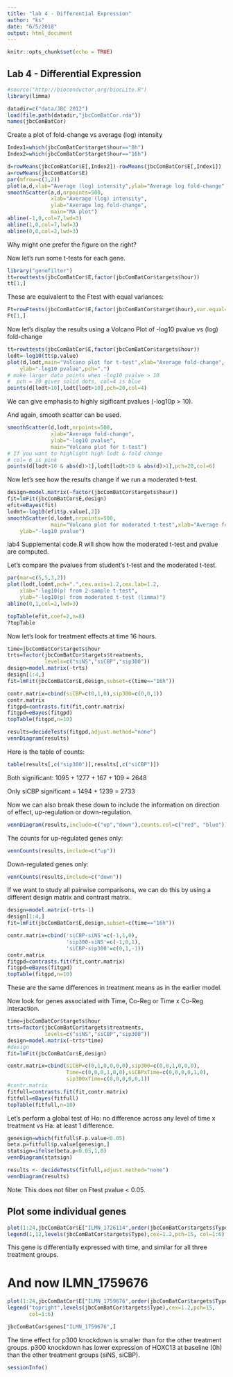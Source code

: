 ```yaml
---
title: "lab 4 - Differential Expression"
author: "ks"
date: "6/5/2018"
output: html_document
---
```


```r
knitr::opts_chunk$set(echo = TRUE)
```

## Lab 4 - Differential Expression

```r
#source("http://bioconductor.org/biocLite.R")
library(limma)

datadir=c("data/JBC 2012")
load(file.path(datadir,"jbcComBatCor.rda"))
names(jbcComBatCor)
```

Create a plot of fold-change vs average (log) intensity

```r
Index1=which(jbcComBatCor$target$hour=="0h")
Index2=which(jbcComBatCor$target$hour=="16h")

d=rowMeans(jbcComBatCor$E[,Index2])-rowMeans(jbcComBatCor$E[,Index1])
a=rowMeans(jbcComBatCor$E)
par(mfrow=c(1,2))
plot(a,d,xlab="Average (log) intensity",ylab="Average log fold-change",main="MA-plot",pch=".")
smoothScatter(a,d,nrpoints=500,
              xlab="Average (log) intensity",
              ylab="Average log fold-change",
              main="MA plot")
abline(-1,0,col=7,lwd=3)
abline(1,0,col=7,lwd=3)
abline(0,0,col=2,lwd=3)
```

Why might one prefer the figure on the right?

Now let's run some t-tests for each gene.
```r
library("genefilter")
tt=rowttests(jbcComBatCor$E,factor(jbcComBatCor$targets$hour))
tt[1,]
```

These are equivalent to the Ftest with equal variances: 

```r
Ft=rowFtests(jbcComBatCor$E,factor(jbcComBatCor$target$hour),var.equal=TRUE)
Ft[1,]
```

Now let's display the results using a Volcano Plot of -log10 pvalue vs (log) fold-change
```r
tt=rowttests(jbcComBatCor$E,factor(jbcComBatCor$targets$hour))
lodt=-log10(tt$p.value)
plot(d,lodt,main="Volcano plot for t-test",xlab="Average fold-change",
	ylab="-log10 pvalue",pch=".")
# make larger data points when -log10 pvalue > 10 
#  pch = 20 gives solid dots, col=4 is blue
points(d[lodt>10],lodt[lodt>10],pch=20,col=4)
```

We can give emphasis to highly sigificant pvalues (-log10p > 10).

And again, smooth scatter can be used.

```r
smoothScatter(d,lodt,nrpoints=500,
              xlab="Average fold-change",
              ylab="-log10 pvalue",
              main="Volcano plot for t-test")
# If you want to highlight high lodt & fold change
# col= 6 is pink
points(d[lodt>10 & abs(d)>1],lodt[lodt>10 & abs(d)>1],pch=20,col=6)
```


Now let's see how the results change if we run a moderated t-test.
```r
design=model.matrix(~factor(jbcComBatCor$targets$hour))
fit=lmFit(jbcComBatCor$E,design)
efit=eBayes(fit)
lodmt=-log10(efit$p.value[,2])
smoothScatter(d,lodmt,nrpoints=500,
              main="Volcano plot for moderated t-test",xlab="Average fold-change",
	ylab="-log10 pvalue")
```

lab4 Supplemental code.R will show how the moderated t-test and pvalue are computed.

Let's compare the pvalues from student's t-test and the moderated t-test.
```r
par(mar=c(5,5,3,2))
plot(lodt,lodmt,pch=".",cex.axis=1.2,cex.lab=1.2,
	xlab="-log10(p) from 2-sample t-test",
	ylab="-log10(p) from moderated t-test (limma)")
abline(0,1,col=2,lwd=3)
```



```r
topTable(efit,coef=2,n=8)
?topTable
```

Now let's look for treatment effects at time 16 hours.

```r
time=jbcComBatCor$targets$hour
trts=factor(jbcComBatCor$targets$treatments, 
            levels=c("siNS","siCBP","sip300"))
design=model.matrix(~trts)
design[1:4,]
fit=lmFit(jbcComBatCor$E,design,subset=c(time=="16h"))

contr.matrix=cbind(siCBP=c(0,1,0),sip300=c(0,0,1))
contr.matrix
fitgpd=contrasts.fit(fit,contr.matrix)
fitgpd=eBayes(fitgpd)
topTable(fitgpd,n=10)
```

```r
results=decideTests(fitgpd,adjust.method="none")
vennDiagram(results)
```

Here is the table of counts:
```r
table(results[,c("sip300")],results[,c("siCBP")])
```

Both significant: 1095 + 1277 + 167 + 109 = 2648

Only siCBP significant = 1494 + 1239 = 2733

Now we can also break these down to include the information on direction of effect, up-regulation or down-regulation.
```r
vennDiagram(results,include=c("up","down"),counts.col=c("red", "blue"))
```

The counts for up-regulated genes only:
```r
vennCounts(results,include=c("up"))
```

Down-regulated genes only:
```r
vennCounts(results,include=c("down"))
```

If we want to study all pairwise comparisons, we can do this by using a different design matrix and contrast matrix.

```r
design=model.matrix(~trts-1)
design[1:4,]
fit=lmFit(jbcComBatCor$E,design,subset=c(time=="16h"))

contr.matrix=cbind('siCBP-siNS'=c(-1,1,0),
                   'sip300-siNS'=c(-1,0,1),
                   'siCBP-sip300'=c(0,1,-1))
contr.matrix
fitgpd=contrasts.fit(fit,contr.matrix)
fitgpd=eBayes(fitgpd)
topTable(fitgpd,n=10)
```

These are the same differences in treatment means as in the earlier model.

Now look for genes associated with Time, Co-Reg or Time x Co-Reg interaction.
```r
time=jbcComBatCor$targets$hour
trts=factor(jbcComBatCor$targets$treatments, 
            levels=c("siNS","siCBP","sip300"))
design=model.matrix(~trts*time)
#design
fit=lmFit(jbcComBatCor$E,design)

contr.matrix=cbind(siCBP=c(0,1,0,0,0,0),sip300=c(0,0,1,0,0,0),
                   Time=c(0,0,0,1,0,0),siCBPxTime=c(0,0,0,0,1,0),
                   sip300xTime=c(0,0,0,0,0,1))
#contr.matrix
fitfull=contrasts.fit(fit,contr.matrix)
fitfull=eBayes(fitfull)
topTable(fitfull,n=10)
```

Let's perform a global test of Ho: no difference across any level of time x treatment vs Ha: at least 1 difference.
```r
genesign=which(fitfull$F.p.value<0.05)
beta.p=fitfull$p.value[genesign,]
statsign=ifelse(beta.p<0.05,1,0)
vennDiagram(statsign)
```

```r
results <- decideTests(fitfull,adjust.method="none") 
vennDiagram(results)
```

Note: This does not filter on Ftest pvalue < 0.05.

##  Plot some individual genes

```r
plot(1:24,jbcComBatCor$E["ILMN_1726114",order(jbcComBatCor$targets$Type)],col=jbcComBatCor$targets$Type[order(jbcComBatCor$targets$Type)], pch=15,xlab="sample",ylab="log2 E", main="ILMN_1726114")
legend(1,12,levels(jbcComBatCor$targets$Type),cex=1.2,pch=15, col=1:6)
```

This gene is differentially expressed with time, and similar for all three treatment groups.

# And now ILMN_1759676
```r
plot(1:24,jbcComBatCor$E["ILMN_1759676",order(jbcComBatCor$targets$Type)],col=jbcComBatCor$targets$Type[order(jbcComBatCor$targets$Type)],pch=15,xlab="sample",ylab="log2 E",main="ILMN_1759676",xlim=c(1,30))
legend("topright",levels(jbcComBatCor$targets$Type),cex=1.2,pch=15,
       col=1:6)
```

```r
jbcComBatCor$genes["ILMN_1759676",]
```

The time effect for p300 knockdown is smaller than for the other treatment groups. p300 knockdown has lower expression of HOXC13 at baseline (0h) than the other treatment groups (siNS, siCBP).

```r
sessionInfo()
```